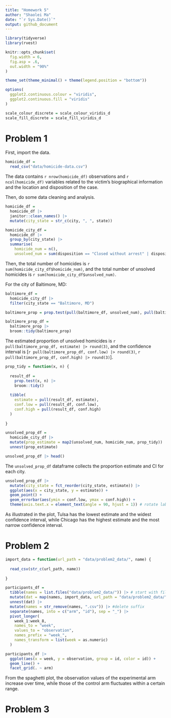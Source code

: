 ```yaml
---
title: "Homework 5"
author: "Shaolei Ma"
date: "`r Sys.Date()`"
output: github_document
---
```


```r
library(tidyverse)
library(rvest)

knitr::opts_chunk$set(
  fig.width = 6,
  fig.asp = .6,
  out.width = "90%"
)

theme_set(theme_minimal() + theme(legend.position = "bottom"))

options(
  ggplot2.continuous.colour = "viridis",
  ggplot2.continuous.fill = "viridis"
)

scale_colour_discrete = scale_colour_viridis_d
scale_fill_discrete = scale_fill_viridis_d
```

# Problem 1

First, import the data.

```r
homicide_df =
  read_csv("data/homicide-data.csv")
```

The data contains `r nrow(homicide_df)` observations and `r ncol(homicide_df)` variables related to the victim's biographical information and the location and disposition of the case.

Then, do some data cleaning and analysis.

```r
homicide_df = 
  homicide_df |> 
  janitor::clean_names() |> 
  mutate(city_state = str_c(city, ", ", state))

homicide_city_df = 
  homicide_df |> 
  group_by(city_state) |> 
  summarise(
    homicide_num = n(), 
    unsolved_num = sum(disposition == "Closed without arrest" | disposition == "Open/No arrest"))
```

Then, the total number of homicides is `r sum(homicide_city_df$homicide_num)`, and the total number of unsolved homicides is `r sum(homicide_city_df$unsolved_num)`.

For the city of Baltimore, MD:
```r
baltimore_df =
  homicide_city_df |> 
  filter(city_state == "Baltimore, MD")

baltimore_prop = prop.test(pull(baltimore_df, unsolved_num), pull(baltimore_df, homicide_num))

baltimore_prop_df = 
  baltimore_prop |> 
  broom::tidy(baltimore_prop)
```

The estimated proportion of unsolved homicides is `r pull(baltimore_prop_df, estimate) |> round(3)`, and the confidence interval is [`r pull(baltimore_prop_df, conf.low) |> round(3)`, `r pull(baltimore_prop_df, conf.high) |> round(3)`].

```r
prop_tidy = function(x, n) {
  
  result_df =
    prop.test(x, n) |> 
    broom::tidy()
  
  tibble(
    estimate = pull(result_df, estimate),
    conf.low = pull(result_df, conf.low),
    conf.high = pull(result_df, conf.high)
  )
  
}

unsolved_prop_df = 
  homicide_city_df |> 
  mutate(prop_estimate = map2(unsolved_num, homicide_num, prop_tidy)) |> 
  unnest(prop_estimate)

unsolved_prop_df |> head()
```

The `unsolved_prop_df` dataframe collects the proportion estimate and CI for each city.

```r
unsolved_prop_df |> 
  mutate(city_state = fct_reorder(city_state, estimate)) |> 
  ggplot(aes(x = city_state, y = estimate)) +
  geom_point() +
  geom_errorbar(aes(ymin = conf.low, ymax = conf.high)) +
  theme(axis.text.x = element_text(angle = 90, hjust = 1)) # rotate labels
```

As illustrated in the plot, Tulsa has the lowest estimate and the widest confidence interval, while Chicago has the highest estimate and the most narrow confidence interval.

# Problem 2
```r
import_data = function(url_path = "data/problem2_data/", name) {
  
  read_csv(str_c(url_path, name))
  
}

participants_df =
  tibble(names = list.files("data/problem2_data/")) |> # start with file names
  mutate(dat = map(names, import_data, url_path = "data/problem2_data/")) |> # read in data
  unnest(dat) |> 
  mutate(names = str_remove(names, ".csv")) |> #delete suffix
  separate(names, into = c("arm", "id"), sep = "_") |> 
  pivot_longer(
    week_1:week_8,
    names_to = "week",
    values_to = "observation",
    names_prefix = "week_",
    names_transform = list(week = as.numeric)
  )

participants_df |> 
  ggplot(aes(x = week, y = observation, group = id, color = id)) +
  geom_line() +
  facet_grid(. ~ arm)
```

From the spaghetti plot, the observation values of the experimental arm increase over time, while those of the control arm fluctuates within a certain range.

# Problem 3

```r

```

